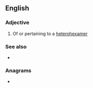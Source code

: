 ==English==

===Adjective===
{{en-adj|-}}

# Of or pertaining to a [[heterohexamer]]

===See also===
* {{l|en|homohexameric}}

===Anagrams===
* {{anagrams|en|hexaheteromeric}}